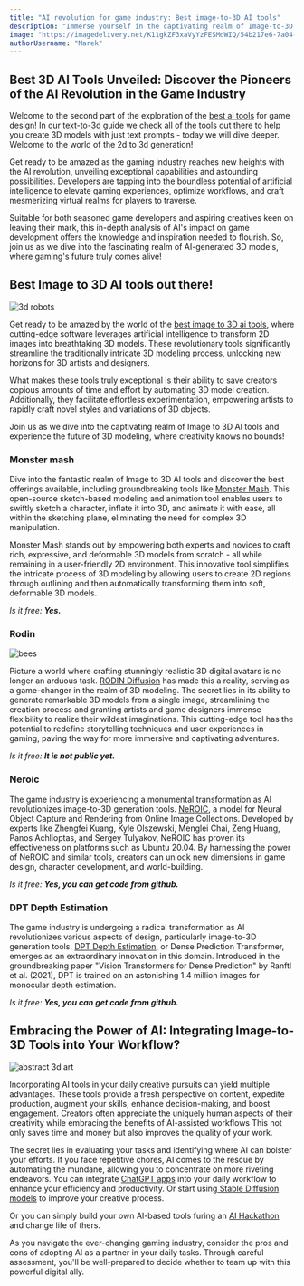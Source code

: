 ```yaml
---
title: "AI revolution for game industry: Best image-to-3D AI tools"
description: "Immerse yourself in the captivating realm of Image-to-3D AI tools, where we uncover the best 3D AI tools and best AI tools that are transforming the game industry. "
image: "https://imagedelivery.net/K11gkZF3xaVyYzFESMdWIQ/54b217e6-7a04-476c-d079-9f5928d35800/full"
authorUsername: "Marek"
---
```



## Best 3D AI Tools Unveiled: Discover the Pioneers of the AI Revolution in the Game Industry

Welcome to the second part of the exploration of the [best ai tools](https://lablab.ai/tech) for game design! In our [text-to-3d](https://lablab.ai/blog/ai-revolution-for-game-industry-best-best-ai-text-and-image-to-3d-generation) guide we check all of the tools out there to help you create 3D models with just text prompts - today we will dive deeper. Welcome to the world of the 2d to 3d generation!

Get ready to be amazed as the gaming industry reaches new heights with the AI revolution, unveiling exceptional capabilities and astounding possibilities. Developers are tapping into the boundless potential of artificial intelligence to elevate gaming experiences, optimize workflows, and craft mesmerizing virtual realms for players to traverse.

Suitable for both seasoned game developers and aspiring creatives keen on leaving their mark, this in-depth analysis of AI's impact on game development offers the knowledge and inspiration needed to flourish. So, join us as we dive into the fascinating realm of AI-generated 3D models, where gaming's future truly comes alive!


## Best Image to 3D AI tools out there!

<Img src="https://imagedelivery.net/K11gkZF3xaVyYzFESMdWIQ/2dc9ced1-a5aa-4bf2-3038-4757783ac000/full" alt="3d robots" />

Get ready to be amazed by the world of the [best image to 3D ai tools](https://lablab.ai/blog/ai-revolution-for-game-industry-best-best-ai-text-and-image-to-3d-generation), where cutting-edge software leverages artificial intelligence to transform 2D images into breathtaking 3D models. These revolutionary tools significantly streamline the traditionally intricate 3D modeling process, unlocking new horizons for 3D artists and designers.

What makes these tools truly exceptional is their ability to save creators copious amounts of time and effort by automating 3D model creation. Additionally, they facilitate effortless experimentation, empowering artists to rapidly craft novel styles and variations of 3D objects.

Join us as we dive into the captivating realm of Image to 3D AI tools and experience the future of 3D modeling, where creativity knows no bounds!


### Monster mash

Dive into the fantastic realm of Image to 3D AI tools and discover the best offerings available, including groundbreaking tools like [Monster Mash](https://monstermash.zone/). This open-source sketch-based modeling and animation tool enables users to swiftly sketch a character, inflate it into 3D, and animate it with ease, all within the sketching plane, eliminating the need for complex 3D manipulation.

Monster Mash stands out by empowering both experts and novices to craft rich, expressive, and deformable 3D models from scratch - all while remaining in a user-friendly 2D environment. This innovative tool simplifies the intricate process of 3D modeling by allowing users to create 2D regions through outlining and then automatically transforming them into soft, deformable 3D models.

_Is it free: **Yes.**_


### Rodin

<Img src="https://imagedelivery.net/K11gkZF3xaVyYzFESMdWIQ/6fcea81c-e29e-4e08-09b9-e3ab2391fc00/full" alt="bees" />

Picture a world where crafting stunningly realistic 3D digital avatars is no longer an arduous task. [RODIN Diffusion](https://3d-avatar-diffusion.microsoft.com/) has made this a reality, serving as a game-changer in the realm of 3D modeling. The secret lies in its ability to generate remarkable 3D models from a single image, streamlining the creation process and granting artists and game designers immense flexibility to realize their wildest imaginations. This cutting-edge tool has the potential to redefine storytelling techniques and user experiences in gaming, paving the way for more immersive and captivating adventures.

_Is it free: **It is not public yet.**_


### Neroic

The game industry is experiencing a monumental transformation as AI revolutionizes image-to-3D generation tools. [NeROIC](https://github.com/snap-research/NeROIC), a model for Neural Object Capture and Rendering from Online Image Collections. Developed by experts like Zhengfei Kuang, Kyle Olszewski, Menglei Chai, Zeng Huang, Panos Achlioptas, and Sergey Tulyakov, NeROIC has proven its effectiveness on platforms such as Ubuntu 20.04. By harnessing the power of NeROIC and similar tools, creators can unlock new dimensions in game design, character development, and world-building.

_Is it free: **Yes, you can get code from github.**_


### DPT Depth Estimation

The game industry is undergoing a radical transformation as AI revolutionizes various aspects of design, particularly image-to-3D generation tools. [DPT Depth Estimation](https://github.com/isl-org/DPT), or Dense Prediction Transformer, emerges as an extraordinary innovation in this domain. Introduced in the groundbreaking paper "Vision Transformers for Dense Prediction" by Ranftl et al. (2021), DPT is trained on an astonishing 1.4 million images for monocular depth estimation. 

_Is it free: **Yes, you can get code from github.**_


## Embracing the Power of AI: Integrating Image-to-3D Tools into Your Workflow?

<Img src="https://imagedelivery.net/K11gkZF3xaVyYzFESMdWIQ/c7a1d96f-7cc1-490f-90eb-fe938c08b600/full" alt="abstract 3d art" />

Incorporating AI tools in your daily creative pursuits can yield multiple advantages. These tools provide a fresh perspective on content, expedite production, augment your skills, enhance decision-making, and boost engagement. Creators often appreciate the uniquely human aspects of their creativity while embracing the benefits of AI-assisted workflows This not only saves time and money but also improves the quality of your work.

The secret lies in evaluating your tasks and identifying where AI can bolster your efforts. If you face repetitive chores, AI comes to the rescue by automating the mundane, allowing you to concentrate on more riveting endeavors. You can integrate [ChatGPT apps](https://lablab.ai/apps/tech/openai/chatgpt) into your daily workflow to enhance your efficiency and productivity. Or start using[ Stable Diffusion models](https://lablab.ai/tech/stable-diffusion) to improve your creative process.

Or you can simply build your own AI-based tools furing an [AI Hackathon](https://lablab.ai/event) and change life of thers.

As you navigate the ever-changing gaming industry, consider the pros and cons of adopting AI as a partner in your daily tasks. Through careful assessment, you'll be well-prepared to decide whether to team up with this powerful digital ally.



